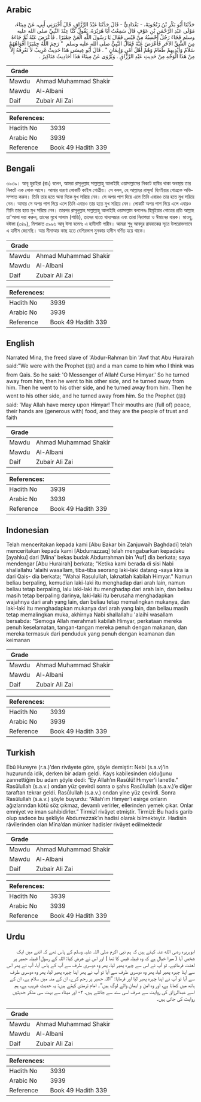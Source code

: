 ## Arabic


<div dir="rtl" lang="ar" style={{fontSize:'larger',backgroundColor:'#f8f9fa',padding:20}}>
حَدَّثَنَا أَبُو بَكْرِ بْنُ زَنْجُويَهْ، - بَغْدَادِيٌّ - قَالَ حَدَّثَنَا عَبْدُ الرَّزَّاقِ، قَالَ أَخْبَرَنِي أَبِي، عَنْ مِينَاءَ، مَوْلَى عَبْدِ الرَّحْمَنِ بْنِ عَوْفٍ قَالَ سَمِعْتُ أَبَا هُرَيْرَةَ، يَقُولُ كُنَّا عِنْدَ النَّبِيِّ صلى الله عليه وسلم فَجَاءَ رَجُلٌ أَحْسِبُهُ مِنْ قَيْسٍ فَقَالَ يَا رَسُولَ اللَّهِ الْعَنْ حِمْيَرًا ‏.‏ فَأَعْرَضَ عَنْهُ ثُمَّ جَاءَهُ مِنَ الشَّقِّ الآخَرِ فَأَعْرَضَ عَنْهُ فَقَالَ النَّبِيُّ صلى الله عليه وسلم ‏ "‏ رَحِمَ اللَّهُ حِمْيَرًا أَفْوَاهُهُمْ سَلاَمٌ وَأَيْدِيهِمْ طَعَامٌ وَهُمْ أَهْلُ أَمْنٍ وَإِيمَانٍ ‏"‏ ‏.‏ قَالَ أَبُو عِيسَى هَذَا حَدِيثٌ غَرِيبٌ لاَ نَعْرِفُهُ إِلاَّ مِنْ هَذَا الْوَجْهِ مِنْ حَدِيثِ عَبْدِ الرَّزَّاقِ ‏.‏ وَيُرْوَى عَنْ مِينَاءَ هَذَا أَحَادِيثُ مَنَاكِيرُ ‏.‏
</div>
<div style={{backgroundColor:'#f8f9fa',padding:20, marginBottom: 10}}><table> <thead> <tr> <th>Grade</th> <th></th> </tr> </thead> <tbody> <tr><td>Mawdu</td><td>Ahmad Muhammad Shakir</td></tr><tr><td>Mawdu</td><td>Al-Albani</td></tr><tr><td>Daif</td><td>Zubair Ali Zai</td></tr></tbody></table><table> <thead> <tr> <th>References:</th> <th></th> </tr> </thead> <tbody><tr><td>Hadith No</td><td>3939</td></tr><tr><td>Arabic No</td><td>3939</td></tr><tr><td>Reference</td><td>Book 49 Hadith 339</td></tr></tbody></table></div>

## Bengali


<div dir="ltr" lang="bn" style={{fontSize:'larger',backgroundColor:'#f8f9fa',padding:20}}>
৩৯৩৯। আবূ হুরাইরা (রাঃ) বলেন, আমরা রাসূলুল্লাহ সাল্লাল্লাহু আলাইহি ওয়াসাল্লামের নিকটে হাযির থাকা অবস্থায় তার নিকটে এক লোক আসে। আমার ধারণা লোকটি কাইস গোত্রীয়। সে বলল, হে আল্লাহর রাসূল! হিমইয়ার গোত্রকে অভিসম্পাত করুন। তিনি তার হতে অন্য দিকে মুখ সরিয়ে নেন। সে অপর পাশ দিয়ে এলে তিনি এবারও তার হতে মুখ সরিয়ে নেন। আবার সে অপর পাশ দিয়ে এলে তিনি এবারও তার হতে মুখ সরিয়ে নেন। লোকটি অপর পাশ দিয়ে এলে এবারও তিনি তার হতে মুখ সরিয়ে নেন। তারপর রাসূলুল্লাহ সাল্লাল্লাহু আলাইহি ওয়াসাল্লাম বললেনঃ হিমূইয়ার গোত্রের প্রতি আল্লাহ তা'আলা দয়া করুন, তাদের মুখে সালাম (শান্তি), তাদের হাতে খাদ্যসম্ভার এবং তারা নিরাপত্তা ও ঈমানের ধারক। মাওযু, যঈফা (৩৪৯), মিশকাত ৫৯৯৬ আবূ ঈসা বলেনঃ এ হাদীসটি গারীব। আমরা শুধু আবদুর রাযযাকের সূত্রে উপরোক্তভাবে এ হাদীস জেনেছি। আর মীনাআর কাছ হতে বেশিরভাগ মুনকার হাদীস বর্ণিত হয়ে থাকে।
</div>
<div style={{backgroundColor:'#f8f9fa',padding:20, marginBottom: 10}}><table> <thead> <tr> <th>Grade</th> <th></th> </tr> </thead> <tbody> <tr><td>Mawdu</td><td>Ahmad Muhammad Shakir</td></tr><tr><td>Mawdu</td><td>Al-Albani</td></tr><tr><td>Daif</td><td>Zubair Ali Zai</td></tr></tbody></table><table> <thead> <tr> <th>References:</th> <th></th> </tr> </thead> <tbody><tr><td>Hadith No</td><td>3939</td></tr><tr><td>Arabic No</td><td>3939</td></tr><tr><td>Reference</td><td>Book 49 Hadith 339</td></tr></tbody></table></div>

## English


<div dir="ltr" lang="en" style={{fontSize:'larger',backgroundColor:'#f8f9fa',padding:20}}>
Narrated Mina, the freed slave of 'Abdur-Rahman bin 'Awf that Abu Hurairah said:"We were with the Prophet (ﷺ) and a man came to him who I think was from Qais. So he said: 'O Messenger of Allah! Curse Himyar.' So he turned away from him, then he went to his other side, and he turned away from him. Then he went to his other side, and he turned away from him. Then he went to his other side, and he turned away from him. So the Prophet (ﷺ) said: 'May Allah have mercy upon Himyar! Their mouths are (full of) peace, their hands are (generous with) food, and they are the people of trust and faith
</div>
<div style={{backgroundColor:'#f8f9fa',padding:20, marginBottom: 10}}><table> <thead> <tr> <th>Grade</th> <th></th> </tr> </thead> <tbody> <tr><td>Mawdu</td><td>Ahmad Muhammad Shakir</td></tr><tr><td>Mawdu</td><td>Al-Albani</td></tr><tr><td>Daif</td><td>Zubair Ali Zai</td></tr></tbody></table><table> <thead> <tr> <th>References:</th> <th></th> </tr> </thead> <tbody><tr><td>Hadith No</td><td>3939</td></tr><tr><td>Arabic No</td><td>3939</td></tr><tr><td>Reference</td><td>Book 49 Hadith 339</td></tr></tbody></table></div>

## Indonesian


<div dir="ltr" lang="id" style={{fontSize:'larger',backgroundColor:'#f8f9fa',padding:20}}>
Telah menceritakan kepada kami [Abu Bakar bin Zanjuwaih Baghdadi] telah menceritakan kepada kami [Abdurrazzaq] telah mengabarkan kepadaku [ayahku] dari [Mina' bekas budak Abdurrahman bin 'Auf] dia berkata; saya mendengar [Abu Hurairah] berkata; "Ketika kami berada di sisi Nabi shallallahu 'alaihi wasallam, tiba-tiba seorang laki-laki datang -saya kira ia dari Qais- dia berkata; "Wahai Rasulullah, laknatlah kabilah Himyar." Namun beliau berpaling, kemudian laki-laki itu menghadap dari arah lain, namun beliau tetap berpaling, lalu laki-laki itu menghadap dari arah lain, dan beliau masih tetap berpaling darinya, laki-laki itu berusaha menghadapkan wajahnya dari arah yang lain, dan beliau tetap memalingkan mukanya, dan laki-laki itu menghadapkan mukanya dari arah yang lain, dan beliau masih tetap memalingkan muka, akhirnya Nabi shallallahu 'alaihi wasallam bersabda: "Semoga Allah merahmati kabilah Himyar, perkataan mereka penuh keselamatan, tangan-tangan mereka penuh dengan makanan, dan mereka termasuk dari penduduk yang penuh dengan keamanan dan keimanan
</div>
<div style={{backgroundColor:'#f8f9fa',padding:20, marginBottom: 10}}><table> <thead> <tr> <th>Grade</th> <th></th> </tr> </thead> <tbody> <tr><td>Mawdu</td><td>Ahmad Muhammad Shakir</td></tr><tr><td>Mawdu</td><td>Al-Albani</td></tr><tr><td>Daif</td><td>Zubair Ali Zai</td></tr></tbody></table><table> <thead> <tr> <th>References:</th> <th></th> </tr> </thead> <tbody><tr><td>Hadith No</td><td>3939</td></tr><tr><td>Arabic No</td><td>3939</td></tr><tr><td>Reference</td><td>Book 49 Hadith 339</td></tr></tbody></table></div>

## Turkish


<div dir="ltr" lang="tr" style={{fontSize:'larger',backgroundColor:'#f8f9fa',padding:20}}>
Ebû Hureyre (r.a.)’den rivâyete göre, şöyle demiştir: Nebi (s.a.v)’in huzurunda idik, derken bir adam geldi. Kays kabilesinden olduğunu zannettiğim bu adam şöyle dedi: “Ey Allah’ın Rasûlü! Hımyer’i lanetle.” Rasûlullah (s.a.v.) ondan yüz çevirdi sonra o şahıs Rasûlullah (s.a.v.)’e diğer taraftan tekrar geldi. Rasûlullah (s.a.v.) ondan yine yüz çevirdi. Sonra Rasûlullah (s.a.v.) şöyle buyurdu: “Allah’ım Hımyer’i esirge onların ağızlarından kötü söz çıkmaz, devamlı verirler, ellerinden yemek çıkar. Onlar emniyet ve iman sahibidirler.” Tirmizî rivâyet etmiştir. Tirmizî: Bu hadis garib olup sadece bu şekliyle Abdurrezzak’ın hadisi olarak bilmekteyiz. Hadisin râvîlerinden olan Mîna’dan münker hadisler rivâyet edilmektedir
</div>
<div style={{backgroundColor:'#f8f9fa',padding:20, marginBottom: 10}}><table> <thead> <tr> <th>Grade</th> <th></th> </tr> </thead> <tbody> <tr><td>Mawdu</td><td>Ahmad Muhammad Shakir</td></tr><tr><td>Mawdu</td><td>Al-Albani</td></tr><tr><td>Daif</td><td>Zubair Ali Zai</td></tr></tbody></table><table> <thead> <tr> <th>References:</th> <th></th> </tr> </thead> <tbody><tr><td>Hadith No</td><td>3939</td></tr><tr><td>Arabic No</td><td>3939</td></tr><tr><td>Reference</td><td>Book 49 Hadith 339</td></tr></tbody></table></div>

## Urdu


<div dir="rtl" lang="ur" style={{fontSize:'larger',backgroundColor:'#f8f9fa',padding:20}}>
ابوہریرہ رضی الله عنہ کہتے ہیں کہ ہم نبی اکرم صلی اللہ علیہ وسلم کے پاس تھے کہ اتنے میں ایک شخص آیا ( میرا خیال ہے کہ وہ قبیلہ قیس کا تھا ) اور اس نے عرض کیا: اللہ کے رسول! قبیلہ حمیر پر لعنت فرمائیے، تو آپ نے اس سے چہرہ پھیر لیا، پھر وہ دوسری طرف سے آپ کے پاس آیا، آپ نے پھر اس سے اپنا چہرہ پھیر لیا، پھر وہ دوسری طرف سے آیا تو آپ نے پھر اپنا چہرہ پھیر لیا، پھر وہ دوسری طرف سے آیا تو آپ نے اپنا چہرہ پھیر لیا اور فرمایا: ”اللہ حمیر پر رحم کرے، ان کے منہ میں سلام ہے، ان کے ہاتھ میں کھانا ہے، اور وہ امن و ایمان والے لوگ ہیں“۔ امام ترمذی کہتے ہیں: یہ حدیث غریب ہے، ہم اسے عبدالرزاق کی روایت سے صرف اسی سند سے جانتے ہیں، ۲- اور میناء سے بہت سی منکر حدیثیں روایت کی جاتی ہیں۔
</div>
<div style={{backgroundColor:'#f8f9fa',padding:20, marginBottom: 10}}><table> <thead> <tr> <th>Grade</th> <th></th> </tr> </thead> <tbody> <tr><td>Mawdu</td><td>Ahmad Muhammad Shakir</td></tr><tr><td>Mawdu</td><td>Al-Albani</td></tr><tr><td>Daif</td><td>Zubair Ali Zai</td></tr></tbody></table><table> <thead> <tr> <th>References:</th> <th></th> </tr> </thead> <tbody><tr><td>Hadith No</td><td>3939</td></tr><tr><td>Arabic No</td><td>3939</td></tr><tr><td>Reference</td><td>Book 49 Hadith 339</td></tr></tbody></table></div>